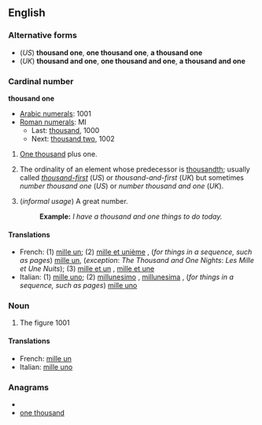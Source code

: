 {{rfc|What's an entry like this supposed to look like?}}
==English==

===Alternative forms===
*(''US'') '''thousand one''', '''one thousand one''', '''a thousand one'''<br>
*(''UK'') '''thousand and one''', '''one thousand and one''', '''a thousand and one'''

===Cardinal number===
'''thousand one'''
* [[w:Arabic Numerals|Arabic numerals]]: 1001
* [[w:Roman numerals|Roman numerals]]: MI
** Last: [[thousand]], 1000
** Next: [[thousand two]], 1002

# {{US}} [[thousand|One thousand]] plus one.
# {{informal}} The ordinality of an element whose predecessor is [[thousandth]]; usually called ''[[thousand-first]]'' (''US'') or ''thousand-and-first'' (''UK'') but sometimes ''number thousand one'' (''US'') or ''number thousand and one'' (''UK'').
# (''informal usage'') A great number.
#: '''Example:''' ''I have a thousand and one things to do today.''

====Translations====

* French: (1) [[mille un]]; (2) [[mille et unième]] , (''for things in a sequence, such as pages'') [[mille un]], (''exception'': ''The Thousand and One Nights'': ''Les Mille et Une Nuits''); (3) [[mille et un]] {{m}}, [[mille et une]] {{f}}
* Italian: (1) [[mille uno]]; (2) [[millunesimo]] {{m}}, [[millunesima]] {{f}}, (''for things in a sequence, such as pages'') [[mille uno]]

===Noun===
{{infl|en|noun}}
# The figure 1001

====Translations====
* French: [[mille un]] {{m}}
* Italian: [[mille uno]] {{m}}

===Anagrams===
* {{alphagram|adehnnoostu}}
* [[one thousand#English|one thousand]]